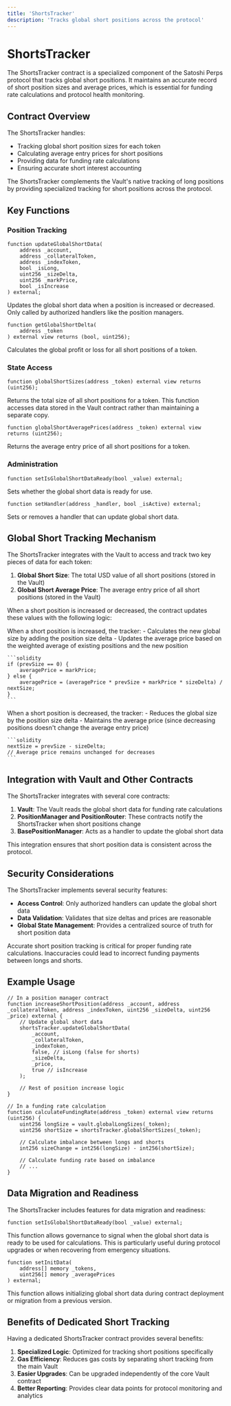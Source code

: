 ```yaml
---
title: 'ShortsTracker'
description: 'Tracks global short positions across the protocol'
---
```


# ShortsTracker

The ShortsTracker contract is a specialized component of the Satoshi Perps protocol that tracks global short positions. It maintains an accurate record of short position sizes and average prices, which is essential for funding rate calculations and protocol health monitoring.

## Contract Overview

The ShortsTracker handles:
- Tracking global short position sizes for each token
- Calculating average entry prices for short positions
- Providing data for funding rate calculations
- Ensuring accurate short interest accounting

<Info>
The ShortsTracker complements the Vault's native tracking of long positions by providing specialized tracking for short positions across the protocol.
</Info>

## Key Functions

### Position Tracking

```solidity
function updateGlobalShortData(
    address _account,
    address _collateralToken,
    address _indexToken,
    bool _isLong,
    uint256 _sizeDelta,
    uint256 _markPrice,
    bool _isIncrease
) external;
```

Updates the global short data when a position is increased or decreased. Only called by authorized handlers like the position managers.

```solidity
function getGlobalShortDelta(
    address _token
) external view returns (bool, uint256);
```

Calculates the global profit or loss for all short positions of a token.

### State Access

```solidity
function globalShortSizes(address _token) external view returns (uint256);
```

Returns the total size of all short positions for a token. This function accesses data stored in the Vault contract rather than maintaining a separate copy.

```solidity
function globalShortAveragePrices(address _token) external view returns (uint256);
```

Returns the average entry price of all short positions for a token.

### Administration

```solidity
function setIsGlobalShortDataReady(bool _value) external;
```

Sets whether the global short data is ready for use.

```solidity
function setHandler(address _handler, bool _isActive) external;
```

Sets or removes a handler that can update global short data.

## Global Short Tracking Mechanism

The ShortsTracker integrates with the Vault to access and track two key pieces of data for each token:
1. **Global Short Size**: The total USD value of all short positions (stored in the Vault)
2. **Global Short Average Price**: The average entry price of all short positions (stored in the Vault)

When a short position is increased or decreased, the contract updates these values with the following logic:

<Steps>
  <Step title="Position Increase">
    When a short position is increased, the tracker:
    - Calculates the new global size by adding the position size delta
    - Updates the average price based on the weighted average of existing positions and the new position
    
    ```solidity
    if (prevSize == 0) {
        averagePrice = markPrice;
    } else {
        averagePrice = (averagePrice * prevSize + markPrice * sizeDelta) / nextSize;
    }
    ```
  </Step>
  <Step title="Position Decrease">
    When a short position is decreased, the tracker:
    - Reduces the global size by the position size delta
    - Maintains the average price (since decreasing positions doesn't change the average entry price)
    
    ```solidity
    nextSize = prevSize - sizeDelta;
    // Average price remains unchanged for decreases
    ```
  </Step>
</Steps>

## Integration with Vault and Other Contracts

The ShortsTracker integrates with several core contracts:

1. **Vault**: The Vault reads the global short data for funding rate calculations
2. **PositionManager and PositionRouter**: These contracts notify the ShortsTracker when short positions change
3. **BasePositionManager**: Acts as a handler to update the global short data

This integration ensures that short position data is consistent across the protocol.

## Security Considerations

The ShortsTracker implements several security features:
- **Access Control**: Only authorized handlers can update the global short data
- **Data Validation**: Validates that size deltas and prices are reasonable
- **Global State Management**: Provides a centralized source of truth for short position data

<Warning>
Accurate short position tracking is critical for proper funding rate calculations. Inaccuracies could lead to incorrect funding payments between longs and shorts.
</Warning>

## Example Usage

```solidity
// In a position manager contract
function increaseShortPosition(address _account, address _collateralToken, address _indexToken, uint256 _sizeDelta, uint256 _price) external {
    // Update global short data
    shortsTracker.updateGlobalShortData(
        _account,
        _collateralToken,
        _indexToken,
        false, // isLong (false for shorts)
        _sizeDelta,
        _price,
        true // isIncrease
    );
    
    // Rest of position increase logic
}

// In a funding rate calculation
function calculateFundingRate(address _token) external view returns (uint256) {
    uint256 longSize = vault.globalLongSizes(_token);
    uint256 shortSize = shortsTracker.globalShortSizes(_token);
    
    // Calculate imbalance between longs and shorts
    int256 sizeChange = int256(longSize) - int256(shortSize);
    
    // Calculate funding rate based on imbalance
    // ...
}
```

## Data Migration and Readiness

The ShortsTracker includes features for data migration and readiness:

```solidity
function setIsGlobalShortDataReady(bool _value) external;
```

This function allows governance to signal when the global short data is ready to be used for calculations. This is particularly useful during protocol upgrades or when recovering from emergency situations.

```solidity
function setInitData(
    address[] memory _tokens,
    uint256[] memory _averagePrices
) external;
```

This function allows initializing global short data during contract deployment or migration from a previous version.

## Benefits of Dedicated Short Tracking

Having a dedicated ShortsTracker contract provides several benefits:
1. **Specialized Logic**: Optimized for tracking short positions specifically
2. **Gas Efficiency**: Reduces gas costs by separating short tracking from the main Vault
3. **Easier Upgrades**: Can be upgraded independently of the core Vault contract
4. **Better Reporting**: Provides clear data points for protocol monitoring and analytics
